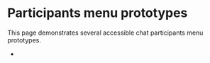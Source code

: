 
<Meta title="Concepts/Developer/Accessibility/Stories/Participants menu prototypes" />

# Participants menu prototypes

This page demonstrates several accessible chat participants menu prototypes.

- <FullscreenLink content="Row group grid" parent={parentPath} story="participants-row-group-grid-list" />
